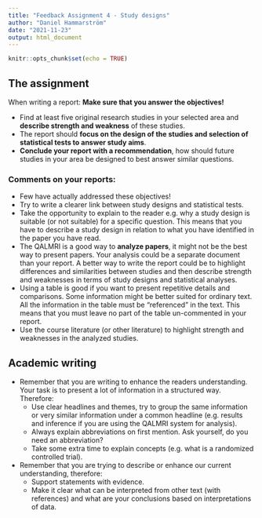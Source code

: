```yaml
---
title: "Feedback Assignment 4 - Study designs"
author: "Daniel Hammarström"
date: "2021-11-23"
output: html_document
---
```


```r
knitr::opts_chunk$set(echo = TRUE)
```

## The assignment

When writing a report: **Make sure that you answer the objectives!**

- Find at least five original research studies in your selected area and **describe strength and weakness** of these studies.
- The report should **focus on the design of the studies and selection of statistical tests to answer study aims**.
- **Conclude your report with a recommendation**, how should future studies in your area be designed to best answer similar questions.

### Comments on your reports:

- Few have actually addressed these objectives!
- Try to write a clearer link between study designs and statistical tests.
- Take the opportunity to explain to the reader e.g. why a study design is suitable (or not suitable) for a specific question. This means that you have to describe a study design in relation to what you have identified in the paper you have read.
- The QALMRI is a good way to **analyze papers**, it might not be the best way to present papers. Your analysis could be a separate document than your report. A better way to write the report could be to highlight differences and similarities between studies and then describe strength and weaknesses in terms of study designs and statistical analyses.
- Using a table is good if you want to present repetitive details and comparisons. Some information might be better suited for ordinary text. All the information in the table must be "referenced" in the text. This means that you must leave no part of the table un-commented in your report.
- Use the course literature (or other literature) to highlight strength and weaknesses in the analyzed studies.


## Academic writing

- Remember that you are writing to enhance the readers understanding. Your task is to present a lot of information in a structured way. Therefore:
  - Use clear headlines and themes, try to group the same information or very similar information under a common headline (e.g. results and inference if you are using the QALMRI system for analysis).
  - Always explain abbreviations on first mention. Ask yourself, do you need an abbreviation?
  - Take some extra time to explain concepts (e.g. what is a randomized controlled trial).
- Remember that you are trying to describe or enhance our current understanding, therefore:
  - Support statements with evidence.
  - Make it clear what can be interpreted from other text (with references) and what are your conclusions based on interpretations of data.


